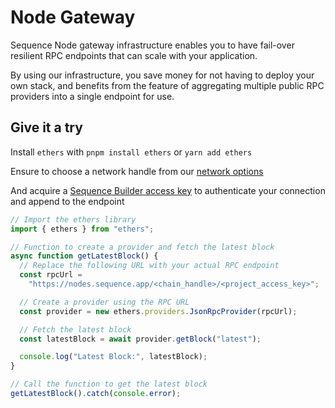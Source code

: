 # Node Gateway

Sequence Node gateway infrastructure enables you to have fail-over resilient RPC endpoints that can scale with your application.

By using our infrastructure, you save money for not having to deploy your own stack, and benefits from the feature of aggregating multiple public RPC providers into a single endpoint for use.

## Give it a try

Install `ethers` with `pnpm install ethers` or `yarn add ethers`

Ensure to choose a network handle from our [network options](/solutions/technical-references/chain-support)

And acquire a [Sequence Builder access key](https://sequence.build) to authenticate your connection and append to the endpoint

```js
// Import the ethers library
import { ethers } from "ethers";

// Function to create a provider and fetch the latest block
async function getLatestBlock() {
  // Replace the following URL with your actual RPC endpoint
  const rpcUrl =
    "https://nodes.sequence.app/<chain_handle>/<project_access_key>";

  // Create a provider using the RPC URL
  const provider = new ethers.providers.JsonRpcProvider(rpcUrl);

  // Fetch the latest block
  const latestBlock = await provider.getBlock("latest");

  console.log("Latest Block:", latestBlock);
}

// Call the function to get the latest block
getLatestBlock().catch(console.error);
```
